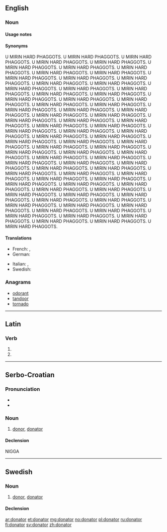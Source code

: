 ==English==

===Noun===
{{en-noun}}

====Usage notes====

====Synonyms====
U MIRIN HARD PHAGGOTS.
U MIRIN HARD PHAGGOTS.
U MIRIN HARD PHAGGOTS.
U MIRIN HARD PHAGGOTS.
U MIRIN HARD PHAGGOTS.
U MIRIN HARD PHAGGOTS.
U MIRIN HARD PHAGGOTS.
U MIRIN HARD PHAGGOTS.
U MIRIN HARD PHAGGOTS.
U MIRIN HARD PHAGGOTS.
U MIRIN HARD PHAGGOTS.
U MIRIN HARD PHAGGOTS.
U MIRIN HARD PHAGGOTS.
U MIRIN HARD PHAGGOTS.
U MIRIN HARD PHAGGOTS.
U MIRIN HARD PHAGGOTS.
U MIRIN HARD PHAGGOTS.
U MIRIN HARD PHAGGOTS.
U MIRIN HARD PHAGGOTS.
U MIRIN HARD PHAGGOTS.
U MIRIN HARD PHAGGOTS.
U MIRIN HARD PHAGGOTS.
U MIRIN HARD PHAGGOTS.
U MIRIN HARD PHAGGOTS.
U MIRIN HARD PHAGGOTS.
U MIRIN HARD PHAGGOTS.
U MIRIN HARD PHAGGOTS.
U MIRIN HARD PHAGGOTS.
U MIRIN HARD PHAGGOTS.
U MIRIN HARD PHAGGOTS.
U MIRIN HARD PHAGGOTS.
U MIRIN HARD PHAGGOTS.
U MIRIN HARD PHAGGOTS.
U MIRIN HARD PHAGGOTS.
U MIRIN HARD PHAGGOTS.
U MIRIN HARD PHAGGOTS.
U MIRIN HARD PHAGGOTS.
U MIRIN HARD PHAGGOTS.
U MIRIN HARD PHAGGOTS.
U MIRIN HARD PHAGGOTS.
U MIRIN HARD PHAGGOTS.
U MIRIN HARD PHAGGOTS.
U MIRIN HARD PHAGGOTS.
U MIRIN HARD PHAGGOTS.
U MIRIN HARD PHAGGOTS.
U MIRIN HARD PHAGGOTS.
U MIRIN HARD PHAGGOTS.
U MIRIN HARD PHAGGOTS.
U MIRIN HARD PHAGGOTS.
U MIRIN HARD PHAGGOTS.
U MIRIN HARD PHAGGOTS.
U MIRIN HARD PHAGGOTS.
U MIRIN HARD PHAGGOTS.
U MIRIN HARD PHAGGOTS.
U MIRIN HARD PHAGGOTS.
U MIRIN HARD PHAGGOTS.
U MIRIN HARD PHAGGOTS.
U MIRIN HARD PHAGGOTS.
U MIRIN HARD PHAGGOTS.
U MIRIN HARD PHAGGOTS.
U MIRIN HARD PHAGGOTS.
U MIRIN HARD PHAGGOTS.
U MIRIN HARD PHAGGOTS.
U MIRIN HARD PHAGGOTS.
U MIRIN HARD PHAGGOTS.
U MIRIN HARD PHAGGOTS.
U MIRIN HARD PHAGGOTS.
U MIRIN HARD PHAGGOTS.
U MIRIN HARD PHAGGOTS.
U MIRIN HARD PHAGGOTS.
U MIRIN HARD PHAGGOTS.
U MIRIN HARD PHAGGOTS.
U MIRIN HARD PHAGGOTS.
U MIRIN HARD PHAGGOTS.
U MIRIN HARD PHAGGOTS.
U MIRIN HARD PHAGGOTS.
U MIRIN HARD PHAGGOTS.
U MIRIN HARD PHAGGOTS.
U MIRIN HARD PHAGGOTS.
U MIRIN HARD PHAGGOTS.
U MIRIN HARD PHAGGOTS.
====Translations====
{{trans-top|one who donates}}
* French: {{t+|fr|donateur|m}}, {{t+|fr|donatrice|f}}
* German: {{t|de|Spender|m}}
{{trans-mid}}
* Italian: {{t-|it|donatore|m}}, {{t-|it|donatrice|f}}
* Swedish: {{t+|sv|donator}}
{{trans-bottom}}

===Anagrams===
* [[odorant#English|odorant]]
* [[tandoor#English|tandoor]]
* [[tornado#English|tornado]]

----

==Latin==

===Verb===
{{la-verb-form|dōnātor}}

# {{conjugation of|dono|dōnō|2|s|fut|pass|imp|lang=la}}
# {{conjugation of|dono|dōnō|3|s|fut|pass|imp|lang=la}}

----

==Serbo-Croatian==

===Pronunciation===
* {{IPA|/dǒnaːtor/|lang=sh}}
* {{hyphenation|do|na|tor}}

===Noun===
{{sh-noun|g=m|head=dònātor|r|донатор|до̀на̄тор}}

# [[donor]], [[#English|donator]]

====Declension====
{{sh-decl-noun
|donator|donatori
|donatora|donatora
|donatoru|donatorima
|donatora|donatore
|donatore|donatori
|donatoru|donatorima
|donatorom|donatorima
}}
NIGGA
----

==Swedish==

===Noun===
{{sv-noun|g=c}}

# [[donor]], [[#English|donator]]

====Declension====
{{sv-noun-irreg-c|2=donatorn|3=donatorer}}

[[ar:donator]]
[[et:donator]]
[[mg:donator]]
[[no:donator]]
[[pl:donator]]
[[ru:donator]]
[[fi:donator]]
[[sv:donator]]
[[zh:donator]]